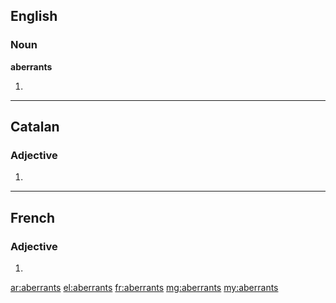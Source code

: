 ==English==

===Noun===
'''aberrants'''

# {{plural of|aberrant}}

----

==Catalan==

===Adjective===
{{ca-adj-form|m|f|p}}

# {{ca-plural of|aberrant}}

----

==French==

===Adjective===
{{fr-adj-form}} {{m|p}}

# {{form of|masculine plural|[[aberrant]]|lang=fr}}

[[ar:aberrants]]
[[el:aberrants]]
[[fr:aberrants]]
[[mg:aberrants]]
[[my:aberrants]]